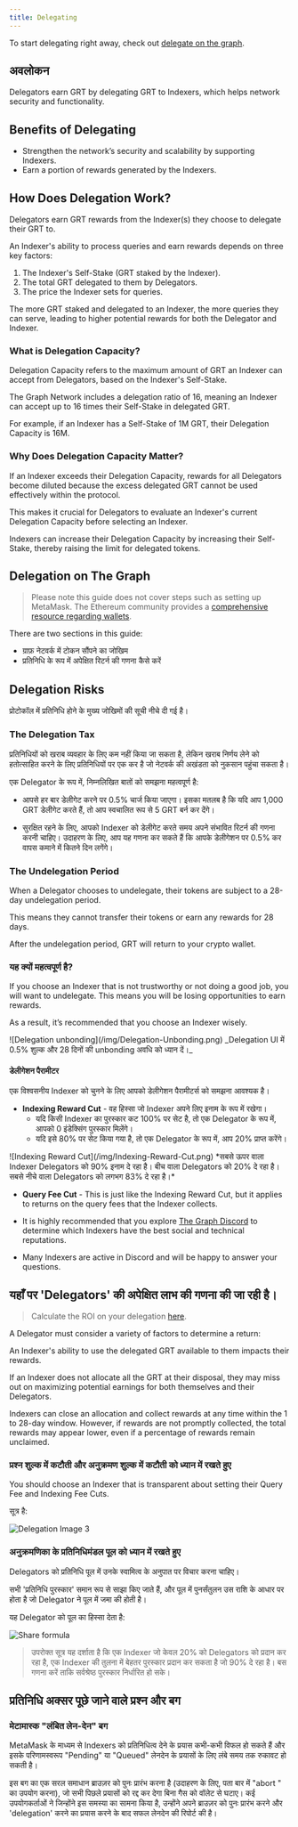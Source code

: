 ```yaml
---
title: Delegating
---
```


To start delegating right away, check out [delegate on the graph](https://thegraph.com/explorer/delegate?chain=arbitrum-one).

## अवलोकन

Delegators earn GRT by delegating GRT to Indexers, which helps network security and functionality.

<VideoEmbed youtube="VACg8bitnVc" />

## Benefits of Delegating

- Strengthen the network’s security and scalability by supporting Indexers.
- Earn a portion of rewards generated by the Indexers.

## How Does Delegation Work?

Delegators earn GRT rewards from the Indexer(s) they choose to delegate their GRT to.

An Indexer's ability to process queries and earn rewards depends on three key factors:

1. The Indexer's Self-Stake (GRT staked by the Indexer).
2. The total GRT delegated to them by Delegators.
3. The price the Indexer sets for queries.

The more GRT staked and delegated to an Indexer, the more queries they can serve, leading to higher potential rewards for both the Delegator and Indexer.

### What is Delegation Capacity?

Delegation Capacity refers to the maximum amount of GRT an Indexer can accept from Delegators, based on the Indexer's Self-Stake.

The Graph Network includes a delegation ratio of 16, meaning an Indexer can accept up to 16 times their Self-Stake in delegated GRT.

For example, if an Indexer has a Self-Stake of 1M GRT, their Delegation Capacity is 16M.

### Why Does Delegation Capacity Matter?

If an Indexer exceeds their Delegation Capacity, rewards for all Delegators become diluted because the excess delegated GRT cannot be used effectively within the protocol.

This makes it crucial for Delegators to evaluate an Indexer's current Delegation Capacity before selecting an Indexer.

Indexers can increase their Delegation Capacity by increasing their Self-Stake, thereby raising the limit for delegated tokens.

## Delegation on The Graph

<VideoEmbed youtube="HVyIrMcNu7I" />

> Please note this guide does not cover steps such as setting up MetaMask. The Ethereum community provides a [comprehensive resource regarding wallets](https://ethereum.org/en/wallets/).

There are two sections in this guide:

- ग्राफ़ नेटवर्क में टोकन सौंपने का जोखिम
- प्रतिनिधि के रूप में अपेक्षित रिटर्न की गणना कैसे करें

## Delegation Risks

प्रोटोकॉल में प्रतिनिधि होने के मुख्य जोखिमों की सूची नीचे दी गई है।

### The Delegation Tax

प्रतिनिधियों को खराब व्यवहार के लिए कम नहीं किया जा सकता है, लेकिन खराब निर्णय लेने को हतोत्साहित करने के लिए प्रतिनिधियों पर एक कर है जो नेटवर्क की अखंडता को नुकसान पहुंचा सकता है।

एक Delegator के रूप में, निम्नलिखित बातों को समझना महत्वपूर्ण है:

- आपसे हर बार डेलीगेट करने पर 0.5% चार्ज किया जाएगा। इसका मतलब है कि यदि आप 1,000 GRT डेलीगेट करते हैं, तो आप स्वचालित रूप से 5 GRT बर्न कर देंगे।

- सुरक्षित रहने के लिए, आपको Indexer को डेलीगेट करते समय अपने संभावित रिटर्न की गणना करनी चाहिए। उदाहरण के लिए, आप यह गणना कर सकते हैं कि आपके डेलीगेशन पर 0.5% कर वापस कमाने में कितने दिन लगेंगे।

### The Undelegation Period

When a Delegator chooses to undelegate, their tokens are subject to a 28-day undelegation period.

This means they cannot transfer their tokens or earn any rewards for 28 days.

After the undelegation period, GRT will return to your crypto wallet.

### यह क्यों महत्वपूर्ण है?

If you choose an Indexer that is not trustworthy or not doing a good job, you will want to undelegate. This means you will be losing opportunities to earn rewards.

As a result, it’s recommended that you choose an Indexer wisely.

<div sx={{ mx: 'auto', maxWidth: '400px' }}> 
  ![Delegation unbonding](/img/Delegation-Unbonding.png) _Delegation UI में 0.5% शुल्क और 28 दिनों की 
  unbonding अवधि को ध्यान दें।_ 
</div>

#### डेलीगेशन पैरामीटर

एक विश्वसनीय Indexer को चुनने के लिए आपको डेलीगेशन पैरामीटर्स को समझना आवश्यक है।

- **Indexing Reward Cut** - वह हिस्सा जो Indexer अपने लिए इनाम के रूप में रखेगा।
  - यदि किसी Indexer का पुरस्कार कट 100% पर सेट है, तो एक Delegator के रूप में, आपको 0 इंडेक्सिंग पुरस्कार मिलेंगे।
  - यदि इसे 80% पर सेट किया गया है, तो एक Delegator के रूप में, आप 20% प्राप्त करेंगे।

<div sx={{ mx: 'auto', maxWidth: '700px' }}> 
  ![Indexing Reward Cut](/img/Indexing-Reward-Cut.png) *सबसे ऊपर वाला Indexer Delegators को 90% इनाम दे रहा है। 
  बीच वाला Delegators को 20% दे रहा है। सबसे नीचे वाला Delegators को लगभग 83% दे रहा है।* 
</div>

- **Query Fee Cut** - This is just like the Indexing Reward Cut, but it applies to returns on the query fees that the Indexer collects.

- It is highly recommended that you explore [The Graph Discord](https://discord.gg/graphprotocol) to determine which Indexers have the best social and technical reputations.

- Many Indexers are active in Discord and will be happy to answer your questions.

## यहाँ पर 'Delegators' की अपेक्षित लाभ की गणना की जा रही है।

> Calculate the ROI on your delegation [here](https://thegraph.com/explorer/delegate?chain=arbitrum-one).

A Delegator must consider a variety of factors to determine a return:

An Indexer's ability to use the delegated GRT available to them impacts their rewards.

If an Indexer does not allocate all the GRT at their disposal, they may miss out on maximizing potential earnings for both themselves and their Delegators.

Indexers can close an allocation and collect rewards at any time within the 1 to 28-day window. However, if rewards are not promptly collected, the total rewards may appear lower, even if a percentage of rewards remain unclaimed.

### प्रश्न शुल्क में कटौती और अनुक्रमण शुल्क में कटौती को ध्यान में रखते हुए

You should choose an Indexer that is transparent about setting their Query Fee and Indexing Fee Cuts.

सूत्र है:

![Delegation Image 3](/img/Delegation-Reward-Formula.png)

### अनुक्रमणिका के प्रतिनिधिमंडल पूल को ध्यान में रखते हुए

<VideoEmbed youtube="G0HyUZ0m_Q8" />

Delegators को प्रतिनिधि पूल में उनके स्वामित्व के अनुपात पर विचार करना चाहिए।

सभी 'प्रतिनिधि पुरस्कार' समान रूप से साझा किए जाते हैं, और पूल में पुनर्संतुलन उस राशि के आधार पर होता है जो Delegator ने पूल में जमा की होती है।

यह Delegator को पूल का हिस्सा देता है:

![Share formula](/img/Share-Forumla.png)

> उपरोक्त सूत्र यह दर्शाता है कि एक Indexer जो केवल 20% को Delegators को प्रदान कर रहा है, एक Indexer की तुलना में बेहतर पुरस्कार प्रदान कर सकता है जो 90% दे रहा है। बस गणना करें ताकि सर्वश्रेष्ठ पुरस्कार निर्धारित हो सके।

## प्रतिनिधि अक्सर पूछे जाने वाले प्रश्न और बग

### मेटामास्क "लंबित लेन-देन" बग

MetaMask के माध्यम से Indexers को प्रतिनिधित्व देने के प्रयास कभी-कभी विफल हो सकते हैं और इसके परिणामस्वरूप "Pending" या "Queued" लेनदेन के प्रयासों के लिए लंबे समय तक रुकावट हो सकती है।

इस बग का एक सरल समाधान ब्राउज़र को पुनः प्रारंभ करना है (उदाहरण के लिए, पता बार में "abort
" का उपयोग करना), जो सभी पिछले प्रयासों को रद्द कर देगा बिना गैस को वॉलेट से घटाए। कई उपयोगकर्ताओं ने जिन्होंने इस समस्या का सामना किया है, उन्होंने अपने ब्राउज़र को पुनः प्रारंभ करने और 'delegation' करने का प्रयास करने के बाद सफल लेनदेन की रिपोर्ट की है।
